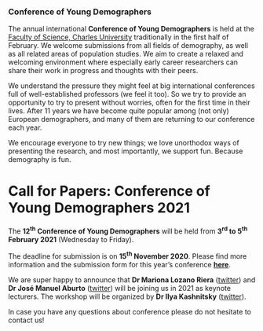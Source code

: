 ### Conference of Young Demographers
The annual international **Conference of Young Demographers** is held at the [Faculty of Science, Charles University](https://www.natur.cuni.cz/eng) traditionally in the first half of February. We welcome submissions from all fields of demography, as well as all related areas of population studies. We aim to create a relaxed and welcoming environment where especially early career researchers can share their work in progress and thoughts with their peers.

We understand the pressure they might feel at big international conferences full of well-established professors (we feel it too). So we try to provide an opportunity to try to present without worries, often for the first time in their lives. After 11 years we have become quite popular among (not only) European demographers, and many of them are returning to our conference each year. 

We encourage everyone to try new things; we love unorthodox ways of presenting the research, and most importantly, we support fun. Because demography is fun. 

# Call for Papers: Conference of Young Demographers 2021
The **12^th^ Conference of Young Demographers** will be held from **3^rd^ to 5^th^ February 2021** (Wednesday to Friday).

The deadline for submission is on **15^th^ November 2020**. 
Please find more information and the submission form for this year's conference **[here](https://bit.ly/3bmNGEw)**.

We are super happy to announce that **Dr Mariona Lozano Riera** ([twitter](https://twitter.com/marionleitz)) and **Dr José Manuel Aburto** ([twitter](https://twitter.com/jm_aburto)) will be joining us in 2021 as keynote lecturers. The workshop will be organized by **Dr Ilya Kashnitsky** ([twitter](https://twitter.com/ikashnitsky)).

In case you have any questions about conference please do not hesitate to contact us!